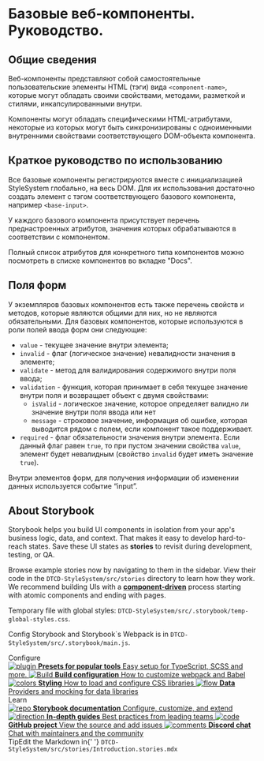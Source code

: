 
<Meta title="Example/Introduction" />

# Базовые веб-компоненты. Руководство.

## Общие сведения

Веб-компоненты представляют собой самостоятельные пользовательские элементы HTML (тэги) вида `<component-name>`, которые могут обладать своими свойствами, методами, разметкой и стилями, инкапсулированными внутри.

Компоненты могут обладать специфическими HTML-атрибутами, некоторые из которых могут быть синхронизированы с одноименными внутренними свойствами соответствующего DOM-объекта компонента.

## Краткое руководство по использованию

Все базовые компоненты регистрируются вместе с инициализацией StyleSystem глобально, на весь DOM. Для их использования достаточно создать элемент с тэгом соответствующего базового компонента, например `<base-input>`.

У каждого базового компонента присутствует перечень преднастроенных атрибутов, значения которых обрабатываются в соответствии с компонентом.

Полный список атрибутов для конкретного типа компонентов можно посмотреть в списке компонентов во вкладке "Docs".

## Поля форм

У экземпляров базовых компонентов есть также перечень свойств и методов, которые являются общими для них, но не являются обязательными. Для базовых компонентов, которые используются в роли полей ввода форм они следующие:

* `value` - текущее значение внутри элемента;
* `invalid` - флаг (логическое значение) невалидности значения в элементе;
* `validate` - метод для валидирования содержимого внутри поля ввода;
* `validation` - функция, которая принимает в себя текущее значение внутри поля и возвращает объект с двумя свойствами:
  - `isValid` - логическое значение, которое определяет валидно ли значение внутри поля ввода или нет
  - `message` - строковое значение, информация об ошибке, которая выводится рядом с полем, если компонент такое поддерживает.
* `required` - флаг обязательности значения внутри элемента. Если данный флаг равен `true`, то при пустом значении свойства `value`, элемент будет невалидным (свойство `invalid` будет иметь значение `true`).

Внутри элементов форм, для получения информации об изменении данных используется событие “input”.

<style>
  {`
  .subheading {
    --mediumdark: '#999999';
    font-weight: 900;
    font-size: 13px;
    color: #999;
    letter-spacing: 6px;
    line-height: 24px;
    text-transform: uppercase;
    margin-bottom: 12px;
    margin-top: 40px;
  }

  .link-list {
    display: grid;
    grid-template-columns: 1fr;
    grid-template-rows: 1fr 1fr;
    row-gap: 10px;
  }

  @media (min-width: 620px) {
    .link-list {
      row-gap: 20px;
      column-gap: 20px;
      grid-template-columns: 1fr 1fr;
    }
  }

  @media all and (-ms-high-contrast:none) {
  .link-list {
      display: -ms-grid;
      -ms-grid-columns: 1fr 1fr;
      -ms-grid-rows: 1fr 1fr;
    }
  }

  .link-item {
    display: block;
    padding: 20px 30px 20px 15px;
    border: 1px solid #00000010;
    border-radius: 5px;
    transition: background 150ms ease-out, border 150ms ease-out, transform 150ms ease-out;
    color: #333333;
    display: flex;
    align-items: flex-start;
  }

  .link-item:hover {
    border-color: #1EA7FD50;
    transform: translate3d(0, -3px, 0);
    box-shadow: rgba(0, 0, 0, 0.08) 0 3px 10px 0;
  }

  .link-item:active {
    border-color: #1EA7FD;
    transform: translate3d(0, 0, 0);
  }

  .link-item strong {
    font-weight: 700;
    display: block;
    margin-bottom: 2px;
  }
  
  .link-item img {
    height: 40px;
    width: 40px;
    margin-right: 15px;
    flex: none;
  }

  .link-item span {
    font-size: 14px;
    line-height: 20px;
  }

  .tip {
    display: inline-block;
    border-radius: 1em;
    font-size: 11px;
    line-height: 12px;
    font-weight: 700;
    background: #E7FDD8;
    color: #66BF3C;
    padding: 4px 12px;
    margin-right: 10px;
    vertical-align: top;
  }

  .tip-wrapper {
    font-size: 13px;
    line-height: 20px;
    margin-top: 40px;
    margin-bottom: 40px;
  }

  .tip-wrapper code {
    font-size: 12px;
    display: inline-block;
  }

  
  `}
</style>

## About Storybook

Storybook helps you build UI components in isolation from your app's business logic, data, and context.
That makes it easy to develop hard-to-reach states. Save these UI states as **stories** to revisit during development, testing, or QA.

Browse example stories now by navigating to them in the sidebar.
View their code in the `DTCD-StyleSystem/src/stories` directory to learn how they work.
We recommend building UIs with a [**component-driven**](https://componentdriven.org) process starting with atomic components and ending with pages.

Temporary file with global styles: `DTCD-StyleSystem/src/.storybook/temp-global-styles.css`.

Config Storybook and Storybook\`s Webpack is in `DTCD-StyleSystem/src/.storybook/main.js`.

<div className="subheading">Configure</div>

<div className="link-list">
  <a
    className="link-item"
    href="https://storybook.js.org/docs/react/addons/addon-types"
    target="_blank"
  >
    <img src={Plugin} alt="plugin" />
    <span>
      <strong>Presets for popular tools</strong>
      Easy setup for TypeScript, SCSS and more.
    </span>
  </a>
  <a
    className="link-item"
    href="https://storybook.js.org/docs/react/configure/webpack"
    target="_blank"
  >
    <img src={StackAlt} alt="Build" />
    <span>
      <strong>Build configuration</strong>
      How to customize webpack and Babel
    </span>
  </a>
  <a
    className="link-item"
    href="https://storybook.js.org/docs/react/configure/styling-and-css"
    target="_blank"
  >
    <img src={Colors} alt="colors" />
    <span>
      <strong>Styling</strong>
      How to load and configure CSS libraries
    </span>
  </a>
  <a
    className="link-item"
    href="https://storybook.js.org/docs/react/get-started/setup#configure-storybook-for-your-stack"
    target="_blank"
  >
    <img src={Flow} alt="flow" />
    <span>
      <strong>Data</strong>
      Providers and mocking for data libraries
    </span>
  </a>
</div>

<div className="subheading">Learn</div>

<div className="link-list">
  <a className="link-item" href="https://storybook.js.org/docs" target="_blank">
    <img src={Repo} alt="repo" />
    <span>
      <strong>Storybook documentation</strong>
      Configure, customize, and extend
    </span>
  </a>
  <a className="link-item" href="https://storybook.js.org/tutorials/" target="_blank">
    <img src={Direction} alt="direction" />
    <span>
      <strong>In-depth guides</strong>
      Best practices from leading teams
    </span>
  </a>
  <a className="link-item" href="https://github.com/storybookjs/storybook" target="_blank">
    <img src={Code} alt="code" />
    <span>
      <strong>GitHub project</strong>
      View the source and add issues
    </span>
  </a>
  <a className="link-item" href="https://discord.gg/storybook" target="_blank">
    <img src={Comments} alt="comments" />
    <span>
      <strong>Discord chat</strong>
      Chat with maintainers and the community
    </span>
  </a>
</div>

<div className="tip-wrapper">
  <span className="tip">Tip</span>Edit the Markdown in{' '}
  <code>DTCD-StyleSystem/src/stories/Introduction.stories.mdx</code>
</div>
